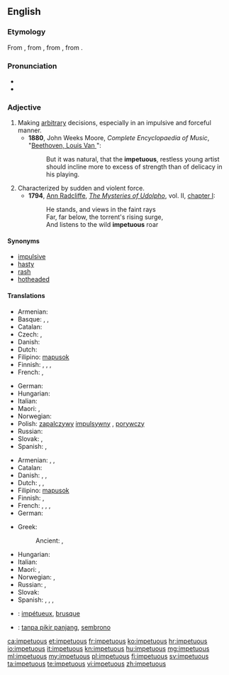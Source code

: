 {{was wotd|2009|December|29}}
==English==

===Etymology===
From {{etyl|enm|en}}, from {{etyl|fro|en}} {{term|impetueux|lang=fro}}, from {{etyl|LL.|en}} {{term/t|la|impetuōsus||violent}}, from {{etyl|la|en}} {{term|impetus||attack||violence|lang=la}}.

===Pronunciation===
* {{IPA|/imˈpɛtʃuəs/}}
* {{audio|En-us-impetuous.ogg|Audio (US)}}

===Adjective===
{{en-adj}}

# Making [[arbitrary]] decisions, especially in an impulsive and forceful manner.
#* '''1880''', John Weeks Moore, ''Complete Encyclopaedia of Music'', "[[s:Complete Encyclopaedia of Music/B/Beethoven, Louis Van|Beethoven, Louis Van ]]":
#*: But it was natural, that the '''impetuous''', restless young artist should incline more to excess of strength than of delicacy in his playing.
# Characterized by sudden and violent force.
#* '''1794''', [[w:Ann Radcliffe|Ann Radcliffe]], ''[[w:The Mysteries of Udolpho|The Mysteries of Udolpho]]'', vol. II, [[s:The Mysteries of Udolpho/Volume II/Chapter I|chapter I]]:
#*: He stands, and views in the faint rays<br>Far, far below, the torrent's rising surge,<br>And listens to the wild '''impetuous''' roar

====Synonyms====
* [[impulsive]]
* [[hasty]]
* [[rash]]
* [[hotheaded]]

====Translations====
{{trans-top|describing one who makes arbitrary decisions}}
* Armenian: {{t-|hy|իմպուլսիվ|tr=impulsiv}}
* Basque: {{t-|eu|odolbero}}, {{t-|eu|oldartsu}}, {{t-|eu|oldar handiko}}
* Catalan: {{t-|ca|impetuós}}
* Czech: {{t-|cs|unáhlený|m}}, {{t+|cs|zbrklý|m}}
* Danish: {{t-|da|impulsiv}}
* Dutch: {{t+|nl|impulsief}}
* Filipino: [[mapusok]]
* Finnish: {{t-|fi|kiivas}}, {{t+|fi|kiihkeä}}, {{t+|fi|raju}}, {{t+|fi|äkkipikainen}}
* French: {{t+|fr|impulsif}}, {{t+|fr|irréfléchi}}
{{trans-mid}}
* German: {{t+|de|ungestüm}}
* Hungarian: {{t+|hu|hirtelen}}
* Italian: {{t+|it|impulsivo}}
* Maori: {{t-|mi|takahorohoro}}, {{t-|mi|manawarere}}
* Norwegian: {{t-|no|impulsstyrt}}
* Polish: [[zapalczywy]] {{m}} [[impulsywny]] {{m}}, [[porywczy]] {{m}}
* Russian: {{t+|ru|поспешный|m}}
* Slovak: {{t-|sk|zbrklý}}, {{t-|sk|impulzívny}}
* Spanish: {{t+|es|impulsivo}}, {{t+|es|irreflexivo}}
{{trans-bottom}}

{{trans-top|characterized by sudden and violent force}}
* Armenian: {{t-|hy|բուռն|tr=buṙn}}, {{t-|hy|սրընթաց|tr=srëntac’}}, {{t-|hy|պոռթկուն|tr=poṙt’kun}}
* Catalan: {{t-|ca|impetuós}}
* Danish: {{t-|da|opfarende}}, {{t-|da|heftig}}, {{t-|da|fremfusende}}
* Dutch: {{t+|nl|onstuimig}}, {{t+|nl|bruusk}}, {{t+|nl|gewelddadig}}
* Filipino: [[mapusok]]
* Finnish: {{t+|fi|raju}}, {{t+|fi|kiihkeä}}
* French: {{t+|fr|impétueux}}, {{t+|fr|brutal}}, {{t+|fr|brusque}}, {{t+|fr|violent}}
* German: {{t+|de|ungestüm}}
{{trans-mid}}
* Greek:
*: Ancient: {{tø|grc|θούριος|sc=polytonic}}, {{tø|grc|θοῦρος|sc=polytonic}}
* Hungarian: {{t+|hu|indulatos}}
* Italian: {{t+|it|irruente}}
* Maori: {{t-|mi|totoa}}, {{t-|mi|taikaha}}
* Norwegian: {{t-|no|oppfarende}}, {{t-|no|fremfusende}}
* Russian: {{t+|ru|порывистый}}, {{t+|ru|стремительный}}
* Slovak: {{t-|sk|prudký}}
* Spanish: {{t+|es|impetuoso}}, {{t+|es|brutal}}, {{t-|es|brusco}}, {{t+|es|violento}}
{{trans-bottom}}

{{checktrans-top}}
* {{ttbc|fr}}: [[impétueux]], [[brusque]]
* {{ttbc|id}}: [[tanpa pikir panjang]], [[sembrono]]
{{trans-mid}}
{{trans-bottom}}

[[ca:impetuous]]
[[et:impetuous]]
[[fr:impetuous]]
[[ko:impetuous]]
[[hr:impetuous]]
[[io:impetuous]]
[[it:impetuous]]
[[kn:impetuous]]
[[hu:impetuous]]
[[mg:impetuous]]
[[ml:impetuous]]
[[my:impetuous]]
[[pl:impetuous]]
[[fi:impetuous]]
[[sv:impetuous]]
[[ta:impetuous]]
[[te:impetuous]]
[[vi:impetuous]]
[[zh:impetuous]]